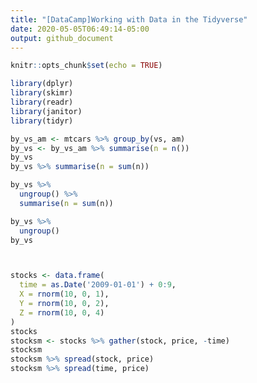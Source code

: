 ```yaml
---
title: "[DataCamp]Working with Data in the Tidyverse"
date: 2020-05-05T06:49:14-05:00
output: github_document
---
```


```r
knitr::opts_chunk$set(echo = TRUE)
```

```r
library(dplyr)
library(skimr)
library(readr)
library(janitor)
library(tidyr)

by_vs_am <- mtcars %>% group_by(vs, am)
by_vs <- by_vs_am %>% summarise(n = n())
by_vs
by_vs %>% summarise(n = sum(n))

by_vs %>%
  ungroup() %>%
  summarise(n = sum(n))

by_vs %>%
  ungroup()
by_vs



stocks <- data.frame(
  time = as.Date('2009-01-01') + 0:9,
  X = rnorm(10, 0, 1),
  Y = rnorm(10, 0, 2),
  Z = rnorm(10, 0, 4)
)
stocks
stocksm <- stocks %>% gather(stock, price, -time)
stocksm
stocksm %>% spread(stock, price)
stocksm %>% spread(time, price)

```
